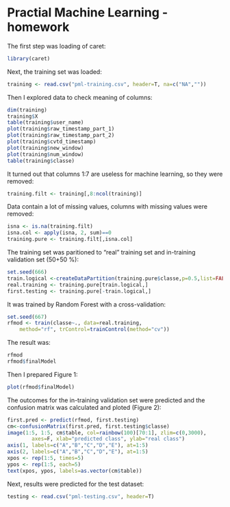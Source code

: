 # Practial Machine Learning - homework

The first step was loading of caret:

```R
library(caret)
```

Next, the training set was loaded:

```R
training <- read.csv("pml-training.csv", header=T, na=c("NA",""))
```

Then I explored data to check meaning of columns:

```R
dim(training)
training$X
table(training$user_name)
plot(training$raw_timestamp_part_1)
plot(training$raw_timestamp_part_2)
plot(training$cvtd_timestamp)
plot(training$new_window)
plot(training$num_window)
table(training$classe)
```

It turned out that columns 1:7 are useless for machine learning, so they were removed:

```R
training.filt <- training[,8:ncol(training)]
```

Data contain a lot of missing values, columns with missing values were removed:

```R
isna <- is.na(training.filt)
isna.col <- apply(isna, 2, sum)==0
training.pure <- training.filt[,isna.col]
```

The training set was paritioned to "real" training set and in-training validation set (50+50 %):

```R
set.seed(666)
train.logical <-createDataPartition(training.pure$classe,p=0.5,list=FALSE)
real.training <- training.pure[train.logical,]
first.testing <- training.pure[-train.logical,]
```

It was trained by Random Forest with a cross-validation:

```R
set.seed(667)
rfmod <- train(classe~., data=real.training,
    method="rf", trControl=trainControl(method="cv"))
```

The result was:

```R
rfmod
rfmod$finalModel
```

Then I prepared Figure 1:

```R
plot(rfmod$finalModel)
```

The outcomes for the in-training validation set were predicted and the confusion matrix was calculated and ploted (Figure 2):

```R
first.pred <- predict(rfmod, first.testing)
cm<-confusionMatrix(first.pred, first.testing$classe)
image(1:5, 1:5, cm$table, col=rainbow(100)[70:1], zlim=c(0,3000),
        axes=F, xlab="predicted class", ylab="real class")
axis(1, labels=c("A","B","C","D","E"), at=1:5)
axis(2, labels=c("A","B","C","D","E"), at=1:5)
xpos <- rep(1:5, times=5)
ypos <- rep(1:5, each=5)
text(xpos, ypos, labels=as.vector(cm$table))
```

Next, results were predicted for the test dataset:

```R
testing <- read.csv("pml-testing.csv", header=T)
```
